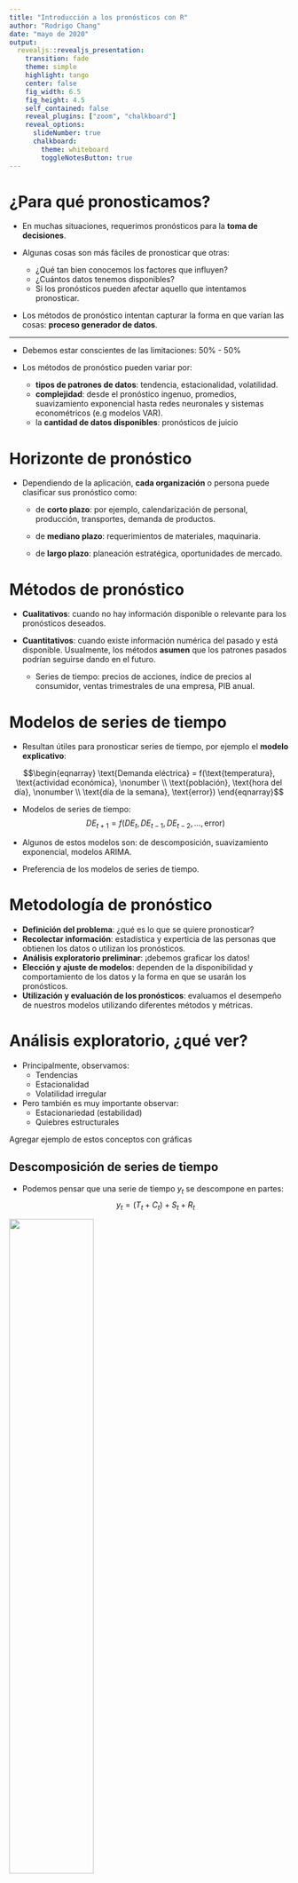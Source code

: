 ```yaml
---
title: "Introducción a los pronósticos con R"
author: "Rodrigo Chang"
date: "mayo de 2020"
output:
  revealjs::revealjs_presentation:
    transition: fade
    theme: simple
    highlight: tango
    center: false
    fig_width: 6.5
    fig_height: 4.5
    self_contained: false
    reveal_plugins: ["zoom", "chalkboard"]
    reveal_options:
      slideNumber: true
      chalkboard:
        theme: whiteboard
        toggleNotesButton: true
---
```


# ¿Para qué pronosticamos?

- En muchas situaciones, requerimos pronósticos para la **toma de decisiones**.

- Algunas cosas son más fáciles de pronosticar que otras:
  - ¿Qué tan bien conocemos los factores que influyen?
  - ¿Cuántos datos tenemos disponibles?
  - Si los pronósticos pueden afectar aquello que intentamos pronosticar.
  
- Los métodos de pronóstico intentan capturar la forma en que varían las cosas: **proceso generador de datos**.
  

----

- Debemos estar conscientes de las limitaciones: 50% - 50%

- Los métodos de pronóstico pueden variar por:
  - **tipos de patrones de datos**: tendencia, estacionalidad, volatilidad.
  - **complejidad**: desde el pronóstico ingenuo, promedios, suavizamiento exponencial hasta redes neuronales y sistemas econométricos (e.g modelos VAR).
  - la **cantidad de datos disponibles**: pronósticos de juicio


# Horizonte de pronóstico

- Dependiendo de la aplicación, **cada organización** o persona puede clasificar sus pronóstico como: 

  - de **corto plazo**: por ejemplo, calendarización de personal, producción, transportes, demanda de productos.

  - de **mediano plazo**: requerimientos de materiales, maquinaria.
  
  - de **largo plazo**: planeación estratégica, oportunidades de mercado.


# Métodos de pronóstico

- **Cualitativos**: cuando no hay información disponible o relevante para los pronósticos deseados.

- **Cuantitativos**: cuando existe información numérica del pasado y está disponible. Usualmente, los métodos **asumen** que los patrones pasados podrían seguirse dando en el futuro.

  - Series de tiempo: precios de acciones, índice de precios al consumidor, ventas trimestrales de una empresa, PIB anual. 
  
  
# Modelos de series de tiempo

- Resultan útiles para pronosticar series de tiempo, por ejemplo el **modelo explicativo**: 

$$\begin{eqnarray}
\text{Demanda eléctrica} = f(\text{temperatura}, \text{actividad económica}, \nonumber \\ 
\text{población}, \text{hora del día}, \nonumber \\ 
\text{día de la semana}, \text{error}) 
\end{eqnarray}$$

- Modelos de series de tiempo: 
$$ DE_{t+1} = f(DE_t, DE_{t-1}, DE_{t-2}, \ldots, \text{error})$$
  
- Algunos de estos modelos son: de descomposición, suavizamiento exponencial, modelos ARIMA.

- Preferencia de los modelos de series de tiempo.



# Metodología de pronóstico

- **Definición del problema**: ¿qué es lo que se quiere pronosticar?
- **Recolectar información**: estadística y experticia de las personas que obtienen los datos o utilizan los pronósticos.
- **Análisis exploratorio preliminar**: ¡debemos graficar los datos!
- **Elección y ajuste de modelos**: dependen de la disponibilidad y comportamiento de los datos y la forma en que se usarán los pronósticos.
- **Utilización y evaluación de los pronósticos**: evaluamos el desempeño de nuestros modelos utilizando diferentes métodos y métricas.


# Análisis exploratorio, ¿qué ver?

- Principalmente, observamos:
  - Tendencias
  - Estacionalidad
  - Volatilidad irregular

- Pero también es muy importante observar:
  - Estacionariedad (estabilidad)
  - Quiebres estructurales

Agregar ejemplo de estos conceptos con gráficas


## Descomposición de series de tiempo

- Podemos pensar que una serie de tiempo $y_t$ se descompone en partes:  
$$ y_t = (T_t + C_t) + S_t + R_t $$  

![](figures/descomposicion-st.png){width=55%}

## Bonos del tesoro

![](figures/tbill-1year.png){width=100%}

## Acciones

![](figures/acciones.png){width=85%}


## Actividad económica de Guatemala

![](figures/IMAE.png){width=85%}



# Técnicas de pronóstico por tipo de datos

- **Datos estacionarios**: métodos informales, métodos de promedio simple, promedio móvil, suavizamiento exponencial simple y módelos ARIMA.

- **Datos con tendencia**: promedios móviles, suavizamiento exponencial de Holt, modelos de curvas de crecimiento y modelos ARIMA.

- **Datos con estacionalidad**: métodos de extracción de señales (X-12 ARIMA, STL), suavizamiento exponencial de Holt-Winters y modelos ARIMA.



# Utilizando R

- Utilizamos el entorno de `tidyverse`:
<!-- para cargar los datos y hacer gráficas. -->
```r
library(tidyverse)
```

- Y `forecast` para aplicar algunos métodos de pronósticos:
```r
library(forecast)
```

# Carga de datos

- Podemos cargar datos con la función `read_csv`:
```r
ipc <- read_csv("data/IPC_Guatemala.csv");
```
- Obtenemos una **serie de tiempo** para pronosticar:
```r
frutas <- ts(ipc$`Frutas de estación`, 
             start = c(2010, 12), frequency = 12, 
             names = "Frutas de estación")
```


## Frutas de estación

```r
autoplot(frutas)
```

----

- Podemos analizar la estacionalidad con una gráfica
```r
ggseasonplot(frutas, year.labels=TRUE, year.labels.left=TRUE) 
```


----
```r
imae <- read_csv("data/IMAE.csv")
```


```r
imae %>% 
  select(IMAE) %>% 
  ts(start = c(2013, 1), frequency = 12) %>% 
  autoplot(size=1, col="red") + 
    ggtitle("IMAE de Guatemala")
```


----

- Cargamos una serie en frecuencia trimestral `frequency = 4`: 
```r
pib <- read_csv("data/PIBGT_trimestral.csv")
pib_trim <- ts(pib$PIB, 
               start = c(2013, 1), frequency = 4, names = "PIB")
```

----

```r
autoplot(pib_trim)
```



# Métodos de pronóstico base

- Veamos algunos métodos de pronósticos, que a pesar de ser simples, pueden ser muy efectivos en ocasiones.

  - Método de **promedio histórico**.
  - Método de **pronóstico ingenuo** (*naïve*)
  - Método de **tendencia**. 

- A veces, con estos métodos es suficiente, pero en general, sirven como referencia para asegurarnos que **métodos más sofisticados son mejores** que estas alternativas simples. 


## Promedio histórico

- Se pronostican todos los valores futuros utilizando la **media histórica** de las observaciones. Si denotamos los datos históricos por $y_{1},\dots,y_{T}$, este promedio sería:  
$$\hat{y}_{T+h|T} = \bar{y} = (y_{1}+\dots+y_{T})/T.$$

```r
meanf(frutas, h = 6)
```

---- 

```r
frutas %>%
  meanf(h=6) %>%
  autoplot()
```


## Pronóstico "ingenuo"

- Es un método informal en el que fijamos los pronósticos en la última observación:  
$$\hat{y}_{T+h|T} = y_{T}.$$
```r
naive(frutas, h = 6)
```

----

```r
frutas %>%
  naive(h=6) %>%
  autoplot()
```


## Ingenuo estacional

- Parecido al pronóstico ingenuo, pero fijamos cada período con el mismo valor observado del año pasado. Por ejemplo, febrero con febrero del año pasado.
$$ \hat{y}_{T+h|T} = y_{T+h-m(k+1)} $$
```r
snaive(frutas, h=6)
```

----

```r
frutas %>%
  snaive(h=6) %>%
  autoplot()
```


## Método de tendencia

- Permitimos una tendencia o `drift` en el pronóstico para que varíe de acuerdo a la variación promedio observada en los datos.
$$\hat{y}_{T+h|T} = y_{T} + \frac{h}{T-1}\sum_{t=2}^T (y_{t}-y_{t-1}) = y_{T} + h \left( \frac{y_{T} -y_{1}}{T-1}\right).$$
```r
rwf(frutas, h = 6, drift = TRUE)
```

----

```r
frutas %>%
  rwf(h=6, drift = TRUE) %>%
  autoplot()
```

----

```r
autoplot(frutas) +
  autolayer(meanf(frutas, h=12), series="Promedio", PI=FALSE) +
  autolayer(rwf(frutas, h=12), series="Naïve", PI=FALSE) +
  autolayer(rwf(frutas, drift=TRUE, h=12), 
            series="Tendencia", PI=FALSE) +
  ggtitle("Pronósticos de índices de precios de frutas en Guatemala")
```

<!-- ```{r boxcox_transform} -->
<!-- lambda <- BoxCox.lambda(frutas) -->
<!-- autoplot(BoxCox(frutas,lambda)) -->
<!-- ``` -->

<!-- # ```{r window_from_date} -->
<!-- # window(frutas, start=c(2015,6)) -->
<!-- # ``` -->
<!-- #  -->
<!-- # ```{r subset_by_months} -->
<!-- # subset(frutas, month = 12) -->
<!-- # ``` -->


# Suavizamiento exponencial

- Puede pensarse que es un punto medio entre el pronóstico ingenuo y el método de promedio: $$ \hat{y}_{T+1|T} = \alpha y_T + \alpha(1-\alpha) y_{T-1} + \alpha(1-\alpha)^2 y_{T-2}+ \cdots$$

- Si lo escribimos de forma recursiva, tenemos: $$ \hat{y}_{T+1|t} = \alpha y_T + (1-\alpha) \hat{y}_{T|T-1} $$

- $\alpha$ es el parámetro de suavizamiento.

- Muy útil cuando los datos no tienen una tendencia clara o un patrón estacional.

----

- Para obtener el pronóstico, utilizamos la función `ses`
```r
ses(frutas, h=6)
```

---- 

- Tiene un valor de pronóstico constante

```r
  ses(frutas, h = 6) %>%
  autoplot()
```

---- 

- El valor de pronóstico constante puede parecer **trivial**, pero cuando la serie de tiempo es **estacionaria**, es de hecho el pronóstico óptimo$^*$. 

<!-- - Consideremos si vemos el último año de la serie de precios. -->

```r
frutas %>% window(start = 2019) %>%  ses(h = 6 ) %>% autoplot()
```


<!-- # ```{r} -->
<!-- # fc <- ses(frutas, h = 6) -->
<!-- # autoplot(fc) + -->
<!-- #   autolayer(fitted(fc), series="Ajustados") -->
<!-- # ``` -->

# Método de tendencia de Holt

- Holt (1957) extendió el método de suavizamiento exponencial para pronosticar datos con tendencia. 

- Involucra una **ecuación de pronóstico** y dos **ecuaciones de suavizamiento**: 
$$ \begin{align*}
  \text{Pronóstico}&& \hat{y}_{t+h|t} &= \ell_{t} + hb_{t} \\
  \text{Nivel}   && \ell_{t} &= \alpha y_{t} + (1 - \alpha)(\ell_{t-1} + b_{t-1})\\
  \text{Tendencia}   && b_{t}    &= \beta^*(\ell_{t} - \ell_{t-1}) + (1 -\beta^*)b_{t-1},
\end{align*}$$

- Los pronósticos dependen del último nivel estimado y $h$ veces el último valor estimado de la tendencia.

---- 

```r
holt(frutas, h = 6)
```

---- 

```r
frutas %>% 
  holt(h = 6) %>% 
  autoplot()
```

## Suavización

- El método de Holt provee pronósticos con una tendencia constante.

- Usualmente, esto tiende a **sobreestimar** para pronósticos más largos.

- Una forma de mitigar esto es con un parámetro $\phi$ de suavizamiento (Gardner y McKenzie 1985)

$$\begin{align*}
  \hat{y}_{t+h|t} &= \ell_{t} + (\phi+\phi^2 + \dots + \phi^{h})b_{t} \\
  \ell_{t} &= \alpha y_{t} + (1 - \alpha)(\ell_{t-1} + \phi b_{t-1})\\
  b_{t} &= \beta^*(\ell_{t} - \ell_{t-1}) + (1 -\beta^*)\phi b_{t-1}.
\end{align*}$$

---- 

```r
h1 <- holt(frutas, h = 6)
h2 <- holt(frutas, h = 6, damped = TRUE, phi = 0.9)
autoplot(frutas) +
  autolayer(h1, series="Método de Holt", PI=FALSE) +
  autolayer(h2, series="Holt suavizado", PI=FALSE)
```


# Método estacional de Holt-Winters

- Holt y Winters extendieron el método original de Holt para capturar estacionalidad.

- Involucra una **ecuación de pronóstico** y tres **ecuaciones de suavizamiento**.

- Existe una versión **multiplicativa** y una versión **aditiva**.

  - Estacionalidad aumenta con el nivel $\Rightarrow$ multiplicativo.
  
  - Estacionalidad "independiente" $\Rightarrow$ aditivo.
  
## Versión aditiva 

$$ \begin{align*}
  \text{Pronóstico}&& \hat{y}_{t+h|t} &= \ell_{t} + hb_{t} + s_{t+h-m(k+1)} \\ 
  \text{Nivel}   && \ell_{t} &= \alpha(y_{t} - s_{t-m}) + (1 - \alpha)(\ell_{t-1} + b_{t-1})\\
  \text{Tendencia}   && b_{t} &= \beta^*(\ell_{t} - \ell_{t-1}) + (1 - \beta^*)b_{t-1}\\ 
  \text{Estación} && s_{t} &= \gamma (y_{t}-\ell_{t-1}-b_{t-1}) + (1-\gamma)s_{t-m}
\end{align*}$$

```r
hw(frutas, seasonal="additive", h = 6)
```

## Versión multiplicativa 

$$\begin{align*}
  \hat{y}_{t+h|t} &= (\ell_{t} + hb_{t})s_{t+h-m(k+1)} \\
  \ell_{t} &= \alpha \frac{y_{t}}{s_{t-m}} + (1 - \alpha)(\ell_{t-1} + b_{t-1})\\
  b_{t} &= \beta^*(\ell_{t}-\ell_{t-1}) + (1 - \beta^*)b_{t-1}                \\
  s_{t} &= \gamma \frac{y_{t}}{(\ell_{t-1} + b_{t-1})} + (1 - \gamma)s_{t-m}
\end{align*}$$

```r
hw(frutas, seasonal = "multiplicative", h = 6)
```

---- 

```r
fit1 <- hw(frutas, seasonal="additive", h = 6)
fit2 <- hw(frutas, seasonal="multiplicative", h = 6)
autoplot(frutas) +
  autolayer(fit1, series="HW aditivo", PI=FALSE) +
  autolayer(fit2, series="HW multiplicativo", PI=FALSE) + 
  ggtitle("Comparación entre estacionalidad aditiva y multiplicativa")
```

---- 

```r
saws <- read_csv("data/Saws.csv")
saws <- ts(saws, start = 2000, frequency = 4)
saws
```


```r
fit1 <- hw(saws, seasonal="additive", h = 6)
fit2 <- hw(saws, seasonal="multiplicative", h = 6)
autoplot(saws) +
  autolayer(fit1, series="HW aditivo", PI=FALSE) +
  autolayer(fit2, series="HW multiplicativo", PI=FALSE) + 
  ggtitle("Comparación entre estacionalidad aditiva y multiplicativa")
```

# Métodología Box-Jenkins y modelos ARIMA
 
  - **Métodología Box-Jenkins**: identificación de modelos ARIMA para una serie de tiempo.
      - Proceso iterativo.
      - `forecast` provee funciones de ajuste automático.
      
  - "... en esencia, todos los modelos están equivocados, pero algunos son útiles ..."
  
      - Modelos autorregresivos (AR)
      - Integrados (I)
      - de medias móviles (MA)
  


## 1. Ajuste de estacionalidad

```r
frutas %>% stl(s.window='periodic') %>% seasadj() -> frutas_adj
autoplot(frutas_adj)
```

## 2. Análisis de estructura con ACF y PACF

```r
frutas_adj %>% diff() %>% ggtsdisplay()
```

## 3. Especificación de modelo

```r
arima.model <- auto.arima(frutas_adj)
forecast(arima.model, h = 6)
```

## 4. Análisis de residuos

```r
checkresiduals(arima.model)
```

## 5. Utilización del modelo

```r
autoplot(frutas) +
  autolayer(forecast(arima.model, h = 6), series= "Modelo ARIMA")
```

<!-- # ```{r} -->
<!-- # # Transformación posible para el modelo ARIMA -->
<!-- # diff(log(frutas)) %>% ggtsdisplay() -->
<!-- ``` -->

<!-- ```{r} -->
<!-- autoplot(log(frutas)) -->
<!-- ``` -->

# Evaluación de pronósticos

- Reservamos dos partes de la muestra: **entrenamiento** y **prueba**

- Calculamos los errores de pronóstico: $$ e_{T+h} = y_{T+h} - \hat{y}_{T+h|T} $$, donde los datos de entrenamiento son $\{y_1,\dots,y_T\}$ y los datos de prueba $\{y_{T+1},y_{T+2},\dots\}$. 

- Obtenemos **métricas** sobre el conjunto de errores de pronóstico. El modelo que minimice estas mediciones es el "ganador".

- Se puede esperar que una buena técnica de pronóstico produzca errores pequeños consistentemente.


## Métricas de evaluación

- Precisión: ¿qué tanto nos equivocamos?
$$
\begin{align*}
  \text{Mean absolute error: MAE} & = \text{promedio}(|e_{t}|),\\
  \text{Root mean squared error: RMSE} & = \sqrt{\text{promedio}(e_{t}^2)}.
\end{align*}$$

- Sesgo: ¿subestimamos o sobreestimamos?
$$
\begin{align*}
  \text{Mean error: ME} & = \text{promedio}(e_{t}), \\
  \text{Mean percentage error: MPE} & = \text{promedio}\left(\frac{y_{T+h} - \hat{y}_{T+h|T}}{\hat{y}_{T+h|T}} \right).
\end{align*}$$


----

- Obtenemos el conjunto de datos de identificación y ajuste (entrenamiento).

```r
saws_train <- window(saws, start=2000, end=c(2005,4))
autoplot(saws) + 
  autolayer(saws_train, series="Entrenamiento")
```

---- 

```r
sawsfit1 <- meanf(saws_train, h=4)
sawsfit2 <- rwf(saws_train, h=4)
sawsfit3 <- snaive(saws_train, h=4)
autoplot(saws) +
  autolayer(sawsfit1, series="Promedio", PI=FALSE) +
  autolayer(sawsfit2, series="Ingenuo", PI=FALSE) +
  autolayer(sawsfit3, series="Estacional", PI=FALSE) + 
  ggtitle("Pronósticos para ventas trimestrales de sierras")
```

----

- Obtenemos el conjunto de prueba: 

```r
saws_test <- window(saws, start = 2006)
```

- Computamos las métricas:
```r
accuracy(sawsfit1, saws_test)
```


## Comparación de métricas

<!-- Comparación de métricas -->

```r
metricas <- c("MAE", "RMSE", "ME", "MPE")
accuracy(sawsfit1, saws_test)["Test set", metricas]
```

```r
accuracy(sawsfit2, saws_test)["Test set", metricas]
```

```r
accuracy(sawsfit3, saws_test)["Test set", metricas]
```


## Modelo ¿multiplicativo o aditivo?

```r
hw.add <- hw(saws_train, seasonal="additive", h = 4)
hw.mult <- hw(saws_train, seasonal="multiplicative", h = 4)
autoplot(saws) +
  autolayer(hw.add, series="HW aditivo", PI=FALSE) +
  autolayer(hw.mult, series="HW multiplicativo", PI=FALSE) +
  ggtitle("Pronósticos para ventas trimestrales de sierras con HW")
```

## Comparación de métricas

```r
accuracy(hw.add, saws_test)[, metricas]
```

```r
accuracy(hw.mult, saws_test)[, metricas]
```



# Conclusiones

- Existen diferentes técnicas cuantitativas para pronosticar: 
  - Pronosticar es una **disciplina** y un **arte** 
  <!-- - [Instituto Internacional de Pronosticadores](https://forecasters.org/) -->
  - [Competencia M4](https://forecasters.org/resources/time-series-data/m4-competition/), ¡100,000 series y muchos métodos de pronóstico!
  - Algoritmos de aprendizaje automático (*machine learning*)
  
- Existen diferentes métricas y procedimientos de validación
  - Validación cruzada para series de tiempo.

- R es una herramienta fantástica análisis de datos y pronósticos
  - `tidyverse`.
  - muchos otros paquetes para la aplicación que se te ocurra.
  


# Referencias y material adicional

- Hanke, J. E., & Wichern, D. W. (2009). Pronósticos en los negocios 9a. Edición.

- Hyndman, R.J., & Athanasopoulos, G. (2018) Forecasting: principles and practice, 2nd edition, OTexts: Melbourne, Australia. OTexts.com/fpp2. Consultado en abril de 2020.

  - [Forecasting: Principles and Practice](https://otexts.com/fpp2/)

- Repositorio de la presentación y el código:
  - [https://github.com/rafaelchp/PronosticosSimplesR](https://github.com/rafaelchp/PronosticosSimplesR)